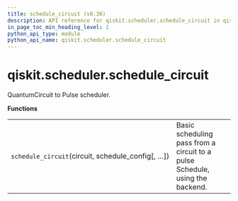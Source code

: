 ```yaml
---
title: schedule_circuit (v0.36)
description: API reference for qiskit.scheduler.schedule_circuit in qiskit v0.36
in_page_toc_min_heading_level: 2
python_api_type: module
python_api_name: qiskit.scheduler.schedule_circuit
---
```


<span id="module-qiskit.scheduler.schedule_circuit" />

<span id="qiskit-scheduler-schedule-circuit" />

# qiskit.scheduler.schedule\_circuit

QuantumCircuit to Pulse scheduler.

**Functions**

|                                                     |                                                                              |
| --------------------------------------------------- | ---------------------------------------------------------------------------- |
| `schedule_circuit`(circuit, schedule\_config\[, …]) | Basic scheduling pass from a circuit to a pulse Schedule, using the backend. |

